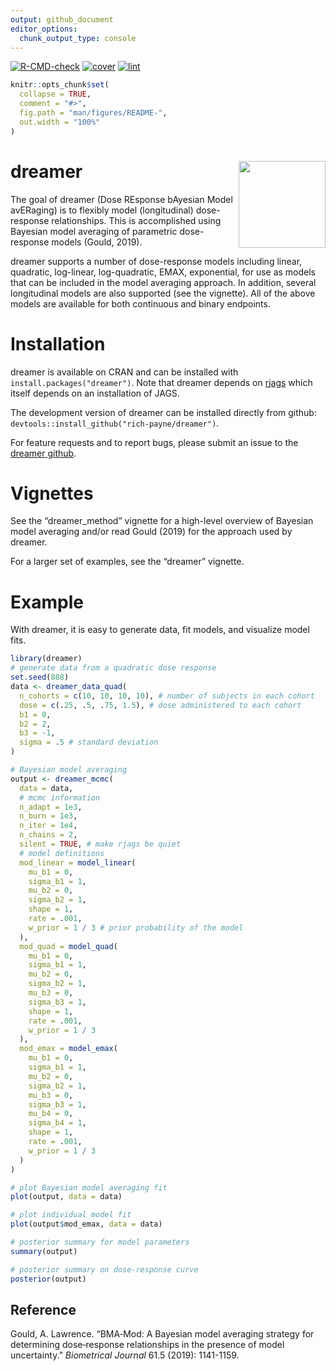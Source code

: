 ```yaml
---
output: github_document
editor_options: 
  chunk_output_type: console
---
```


<!-- README.md is generated from README.Rmd. Please edit that file -->
[![R-CMD-check](https://github.com/rich-payne/dreamer/actions/workflows/check.yaml/badge.svg)](https://github.com/rich-payne/dreamer/actions/workflows/check.yaml)
[![cover](https://github.com/rich-payne/dreamer/actions/workflows/cover.yaml/badge.svg)](https://github.com/rich-payne/dreamer/actions/workflows/cover.yaml)
[![lint](https://github.com/rich-payne/dreamer/actions/workflows/lint.yaml/badge.svg)](https://github.com/rich-payne/dreamer/actions/workflows/lint.yaml)


```r
knitr::opts_chunk$set(
  collapse = TRUE,
  comment = "#>",
  fig.path = "man/figures/README-",
  out.width = "100%"
)
```
# dreamer <img src='inst/hex-dreamer.png' align="right" height="139"/>

The goal of dreamer (Dose REsponse bAyesian Model avERaging) is to flexibly model (longitudinal) dose-response relationships.  This is accomplished using Bayesian model averaging of parametric dose-response models (Gould, 2019).

dreamer supports a number of dose-response models including linear, quadratic, 
log-linear, log-quadratic, EMAX, exponential, for use as models that
can be included in the model averaging approach.  In addition, several
longitudinal models are also supported (see the vignette).  All of the above
models are available for both continuous and binary endpoints.

# Installation

dreamer is available on CRAN and can be installed with `install.packages("dreamer")`.  Note that dreamer depends on [rjags](https://cran.r-project.org/package=rjags) which
itself depends on an installation of JAGS.

The development version of dreamer can be installed directly from github: 
`devtools::install_github("rich-payne/dreamer")`.

For feature requests and to report bugs, please submit an issue to the [dreamer github](https://github.com/rich-payne/dreamer/issues).

# Vignettes

See the "dreamer_method" vignette for a high-level overview of Bayesian model averaging and/or read Gould (2019) for the approach used by dreamer.

For a larger set of examples, see the "dreamer" vignette.

# Example

With dreamer, it is easy to generate data, fit models, and visualize model
fits.

```r
library(dreamer)
# generate data from a quadratic dose response
set.seed(888)
data <- dreamer_data_quad(
  n_cohorts = c(10, 10, 10, 10), # number of subjects in each cohort
  dose = c(.25, .5, .75, 1.5), # dose administered to each cohort
  b1 = 0,
  b2 = 2,
  b3 = -1,
  sigma = .5 # standard deviation
)

# Bayesian model averaging
output <- dreamer_mcmc(
  data = data,
  # mcmc information
  n_adapt = 1e3,
  n_burn = 1e3,
  n_iter = 1e4,
  n_chains = 2,
  silent = TRUE, # make rjags be quiet
  # model definitions
  mod_linear = model_linear(
    mu_b1 = 0,
    sigma_b1 = 1,
    mu_b2 = 0,
    sigma_b2 = 1,
    shape = 1,
    rate = .001,
    w_prior = 1 / 3 # prior probability of the model
  ),
  mod_quad = model_quad(
    mu_b1 = 0,
    sigma_b1 = 1,
    mu_b2 = 0,
    sigma_b2 = 1,
    mu_b3 = 0,
    sigma_b3 = 1,
    shape = 1,
    rate = .001,
    w_prior = 1 / 3
  ),
  mod_emax = model_emax(
    mu_b1 = 0,
    sigma_b1 = 1,
    mu_b2 = 0,
    sigma_b2 = 1,
    mu_b3 = 0,
    sigma_b3 = 1,
    mu_b4 = 0,
    sigma_b4 = 1,
    shape = 1,
    rate = .001,
    w_prior = 1 / 3
  )
)

# plot Bayesian model averaging fit
plot(output, data = data)

# plot individual model fit
plot(output$mod_emax, data = data)

# posterior summary for model parameters
summary(output)

# posterior summary on dose-response curve
posterior(output)
```

## Reference
Gould, A. Lawrence. "BMA‐Mod: A Bayesian model averaging strategy for determining dose‐response relationships in the presence of model uncertainty." *Biometrical Journal* 61.5 (2019): 1141-1159.

